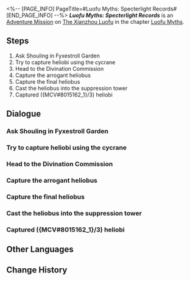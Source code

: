 <%-- [PAGE_INFO]
PageTitle=#Luofu Myths: Specterlight Records#
[END_PAGE_INFO] --%>
{{Stub|Dialogue.}}
{{Mission Infobox
|id            = 8015162
|title         = 
|image         = <!--Mission Luofu Myths Specterlight Records.png-->
|type          = Adventure
|event_name    = 
|chapter       = Luofu Myths
|requirements  = 
|summary       = The Ghostly Grove offers a myriad of uncanny stories, including rumors about a mysterious entity shrieking in midair.<br />The only good heliobus is a captured heliobus. The only place they should go is the Suppression Tower in Fyxestroll Garden.
|characters    = Huohuo; Trailblazer
|startLocation = [[The Xianzhou Luofu]] - [[Fyxestroll Garden]]
|world         = The Xianzhou Luofu
|area          = Fyxestroll Garden
|prev          = 
|next          = 
|rewards       = Trailblaze EXP*100; Stellar Jade*20; Traveler's Guide*3; Condensed Aether*2; Lost Gold Fragment*2; Credit*5,000
}}
'''''Luofu Myths: Specterlight Records''''' is an [[Adventure Mission]] on [[The Xianzhou Luofu]] in the chapter [[Luofu Myths]].

==Steps==
# Ask Shouling in Fyxestroll Garden
# Try to capture heliobi using the cycrane
# Head to the Divination Commission
# Capture the arrogant heliobus
# Capture the final heliobus
# Cast the heliobus into the suppression tower
# Captured ({MCV#8015162_1}/3) heliobi

<!--
==Gameplay Notes==

--><!--
==Trial Character==

-->
==Dialogue==
{{Stub Dialogue}}
{{Dialogue Start}}
:{{tx}}
{{Dialogue End}}

===Ask Shouling in Fyxestroll Garden===
{{Mission Description|type=adventure|location=Fyxestroll Garden|update|Apparently the Ten-Lords Commission has tools to subdue heliobi from the air. What might that be?<br />Head to Fyxestroll Garden and ask the Ten-Lords Commission spiritfarers.}}
{{Dialogue Start}}
:{{tx}}
{{Dialogue End}}

===Try to capture heliobi using the cycrane===
{{Mission Description|type=adventure|location=Fyxestroll Garden|update|A cycrane, a Lunaumbra Gourd, and a... courier package. That's sure a simple and brutal way to go about it...<br />But an invention is useful as long as it does its job. Try control it for a bit.}}
{{Dialogue Start}}
:{{tx}}
{{Dialogue End}}

===Head to the Divination Commission===
{{Mission Description|type=adventure|location=Divination Commission|update|The capabilities of the exorcist cycrane has been verified. It's time to head to locations flooded with heliobi.}}
{{Dialogue Start}}
:{{tx}}
{{Dialogue End}}

===Capture the arrogant heliobus===
{{Mission Description|type=adventure|location=Divination Commission|update|A heliobus dares to taunt you, even though you have the Lunaumbra Gourd? You've gotta show it what you're made of.}}
{{Dialogue Start}}
:{{tx}}
{{Dialogue End}}

===Capture the final heliobus===
{{Mission Description|type=adventure|location=<!--to be added-->|update|The heliobi in the sky have been reduced to a paltry few. It's time to send them where they belong.}}
{{Dialogue Start}}
:{{tx}}
{{Dialogue End}}

===Cast the heliobus into the suppression tower===
{{Mission Description|type=adventure|location=Fyxestroll Garden|update|The only good heliobus is a captured heliobus. The only place they should go is the Suppression Towers in Fyxestroll Garden.}}
{{Dialogue Start}}
:{{tx}}
{{Dialogue End}}

===Captured ({MCV#8015162_1}/3) heliobi===
{{Mission Description|type=adventure|location=Divination Commission|update|One heliobus, two heliobi... Capturing heliobi is a tedious job too.}}
{{Dialogue Start}}
:{{tx}}
{{Dialogue End}}

==Other Languages==
{{Other Languages
|en   = Luofu Myths: Specterlight Records
|zhs  = 罗浮异闻•磷火录
|zht  = 羅浮異聞•磷火錄
|ja   = 羅浮異聞・燐火録
|ko   = 나부 기문•인화록
|es   = Leyendas urbanas del Luofu: Luces espectrales
|fr   = Mythes du Luofu&nbsp;: Récits des feux follets
|ru   = Городские легенды Лофу: Записи о блуждающих огнях
|th   = ตำนานพิศวงเมือง Luofu: เปลวแสงสีเขียว
|vi   = Kỳ Bí Luofu - Ký Sự Ma Trơi
|de   = Legenden der Luofu: Akte Irrlicht
|id   = Legenda Urban Luofu: Kisah Api Hantu
|pt   = Lendas do Luofu: Registros de Luz Espectral
}}

==Change History==
{{Change History|1.5}}
